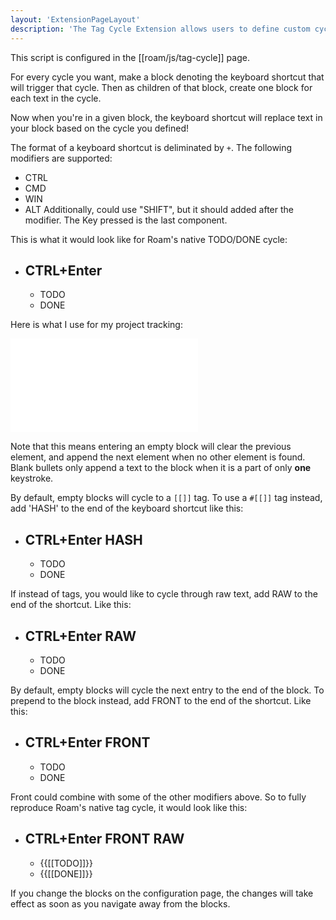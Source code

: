 ```yaml
---
layout: 'ExtensionPageLayout'
description: 'The Tag Cycle Extension allows users to define custom cycles tied to a keyboard shortcut!'
---
```


This script is configured in the [[roam/js/tag-cycle]] page.

For every cycle you want, make a block denoting the keyboard shortcut that will trigger that cycle. Then as children of that block, create one block for each text in the cycle.

Now when you're in a given block, the keyboard shortcut will replace text in your block based on the cycle you defined!

The format of a keyboard shortcut is deliminated by `+`. The following modifiers are supported:
- CTRL
- CMD
- WIN
- ALT
Additionally, could use "SHIFT", but it should added after the modifier. The Key pressed is the last component.

This is what it would look like for Roam's native TODO/DONE cycle:

- CTRL+Enter
    -
    - TODO
    - DONE

Here is what I use for my project tracking:

![](/images/tag-cycle.md)

Note that this means entering an empty block will clear the previous element, and append the next element when no other element is found. Blank bullets only append a text to the block when it is a part of only **one** keystroke.

By default, empty blocks will cycle to a `[[]]` tag. To use a `#[[]]` tag instead, add 'HASH' to the end of the keyboard shortcut like this:

- CTRL+Enter HASH
    -
    - TODO
    - DONE

If instead of tags, you would like to cycle through raw text, add RAW to the end of the shortcut. Like this:

- CTRL+Enter RAW
    -
    - TODO
    - DONE

By default, empty blocks will cycle the next entry to the end of the block. To prepend to the block instead, add FRONT to the end of the shortcut. Like this:

- CTRL+Enter FRONT
    -
    - TODO
    - DONE

Front could combine with some of the other modifiers above. So to fully reproduce Roam's native tag cycle, it would look like this:

- CTRL+Enter FRONT RAW
    -
    - {{[[TODO]]}}
    - {{[[DONE]]}}

If you change the blocks on the configuration page, the changes will take effect as soon as you navigate away from the blocks.
